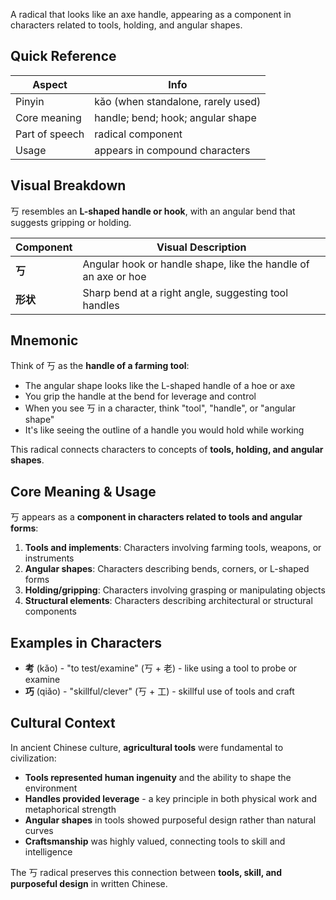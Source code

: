 A radical that looks like an axe handle, appearing as a component in characters related to tools,
holding, and angular shapes.

## Quick Reference

| Aspect         | Info                               |
| -------------- | ---------------------------------- |
| Pinyin         | kǎo (when standalone, rarely used) |
| Core meaning   | handle; bend; hook; angular shape  |
| Part of speech | radical component                  |
| Usage          | appears in compound characters     |

## Visual Breakdown

丂 resembles an **L-shaped handle or hook**, with an angular bend that suggests gripping or holding.

| Component | Visual Description                                             |
| --------- | -------------------------------------------------------------- |
| **丂**    | Angular hook or handle shape, like the handle of an axe or hoe |
| **形状**  | Sharp bend at a right angle, suggesting tool handles           |

## Mnemonic

Think of 丂 as the **handle of a farming tool**:

- The angular shape looks like the L-shaped handle of a hoe or axe
- You grip the handle at the bend for leverage and control
- When you see 丂 in a character, think "tool", "handle", or "angular shape"
- It's like seeing the outline of a handle you would hold while working

This radical connects characters to concepts of **tools, holding, and angular shapes**.

## Core Meaning & Usage

丂 appears as a **component in characters related to tools and angular forms**:

1. **Tools and implements**: Characters involving farming tools, weapons, or instruments
2. **Angular shapes**: Characters describing bends, corners, or L-shaped forms
3. **Holding/gripping**: Characters involving grasping or manipulating objects
4. **Structural elements**: Characters describing architectural or structural components

## Examples in Characters

- **考** (kǎo) - "to test/examine" (丂 + 老) - like using a tool to probe or examine
- **巧** (qiǎo) - "skillful/clever" (丂 + 工) - skillful use of tools and craft

## Cultural Context

In ancient Chinese culture, **agricultural tools** were fundamental to civilization:

- **Tools represented human ingenuity** and the ability to shape the environment
- **Handles provided leverage** - a key principle in both physical work and metaphorical strength
- **Angular shapes** in tools showed purposeful design rather than natural curves
- **Craftsmanship** was highly valued, connecting tools to skill and intelligence

The 丂 radical preserves this connection between **tools, skill, and purposeful design** in written
Chinese.
